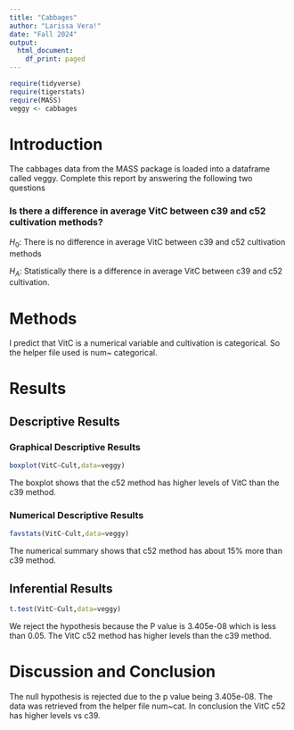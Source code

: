 ```yaml
---
title: "Cabbages"
author: "Larissa Vera!"
date: "Fall 2024"
output:
  html_document:
    df_print: paged
---
```


```r
require(tidyverse)
require(tigerstats)
require(MASS)
veggy <- cabbages
```

# Introduction

<!--In this section you explain what you are trying to show.  Where did the data come from?  What is the research or other question you are trying to answer?!-->
 The cabbages data from the MASS package is loaded into a dataframe called veggy.
Complete this report by answering the following two questions  
 
 
### Is there a difference in average VitC between c39 and c52 cultivation methods?

$H_0$: There is no difference in average VitC between c39 and c52 cultivation methods

$H_A$: Statistically there is a difference in average VitC between c39 and c52 cultivation.


# Methods

<!--Decide on your methods:  use "variable analysis" or other appropriate descriptors.  Make sure to choose at least one graphical method and at least one numerical method.!-->

I predict that VitC is a numerical variable and cultivation is categorical. So the helper file used is num~ categorical.

# Results

<!--Divide this section into two sub-sections:  One for your descriptive  results and one for your inferential results.!-->

## Descriptive Results

### Graphical Descriptive Results

<!--Graphical results here.  Make sure to show your code.  Provide appropriate labels for axes, giving units if possible, and provide a good title for the graph, too.  Use the graphical results to describe the patterns if any that exist in the data as focused toward the research question!-->

```r
boxplot(VitC~Cult,data=veggy)
```

The boxplot shows that the c52 method has higher levels of VitC than the c39 method.

### Numerical Descriptive Results

<!--Numerical results go here. Use the numerical results to describe the patterns if any that exist in the data as focused toward the research question!-->

```r
favstats(VitC~Cult,data=veggy)
```

The numerical summary shows that c52 method has about 15% more than c39 method.

## Inferential Results

<!--State hypothesis clearly.  Make sure your discussion of the inferential test covers all the aspects that the test output produces, such as test statistic, p-value etc.  Make a decision about the null hypothesis, explain the assumptions on which the selected test/procedure was based, and why the chosen procedure satisfys the assumptions and is appropriate to answer the research question!-->

```r
t.test(VitC~Cult,data=veggy)
```

We reject the hypothesis because the P value is 3.405e-08 which is less than 0.05. The VitC c52 method has higher levels than the c39 method.

# Discussion and Conclusion

<!--Discussion and conclusion here.  If you found a relationship be sure to consider whether the relationship occurs because one of the variavbles causes the other, or whether they perhasps are related for some other reason.  Watch the chapter 6 videos from the GeorgeTown videos collection.!-->

The null hypothesis is rejected due to the p value being 3.405e-08. The data was retrieved from the helper file num~cat. In conclusion the VitC c52 has higher levels vs c39.
